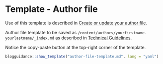 # Template - Author file {#authortemplate}

Use of this template is described in [Create or update your author file](#createauthorfile).

Author file template to be saved as `/content/authors/yourfirstname-yourlastname/_index.md` as described in [Technical Guidelines](#createauthorfile).

Notice the copy-paste button at the top-right corner of the template.

```r
blogguidance::show_template("author-file-template.md", lang = "yaml")
```
